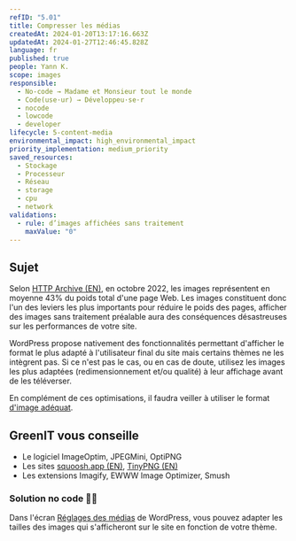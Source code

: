 ```yaml
---
refID: "5.01"
title: Compresser les médias
createdAt: 2024-01-20T13:17:16.663Z
updatedAt: 2024-01-27T12:46:45.828Z
language: fr
published: true
people: Yann K.
scope: images
responsible:
  - No-code → Madame et Monsieur tout le monde
  - Code(use·ur) → Développeu·se·r
  - nocode
  - lowcode
  - developer
lifecycle: 5-content-media
environmental_impact: high_environmental_impact
priority_implementation: medium_priority
saved_resources:
  - Stockage
  - Processeur
  - Réseau
  - storage
  - cpu
  - network
validations:
  - rule: d’images affichées sans traitement
    maxValue: "0"
---
```


## Sujet

Selon [HTTP Archive (EN)](https://httparchive.org/reports/page-weight), en octobre 2022, les images représentent en moyenne 43% du poids total d'une page Web.
Les images constituent donc l'un des leviers les plus importants pour réduire le poids des pages, afficher des images sans traitement préalable aura des conséquences désastreuses sur les performances de votre site.

WordPress propose nativement des fonctionnalités permettant d'afficher le format le plus adapté à l'utilisateur final du site mais certains thèmes ne les intègrent pas. Si ce n'est pas le cas, ou en cas de doute, utilisez les images les plus adaptées (redimensionnement et/ou qualité) à leur affichage avant de les téléverser.

En complément de ces optimisations, il faudra veiller à utiliser le format [d'image adéquat](./WP_5.02-utiliser-le-format-adequat-d_image.md).

## GreenIT vous conseille

- Le logiciel ImageOptim, JPEGMini, OptiPNG
- Les sites [squoosh.app (EN)](https://squoosh.app), [TinyPNG (EN)](https://tinypng.com/)
- Les extensions Imagify, EWWW Image Optimizer, Smush

### Solution no code 🌱🌱

Dans l'écran [Réglages des médias](https://fr.wordpress.org/support/article/settings-media-screen/) de WordPress, vous pouvez adapter les tailles des images qui s'afficheront sur le site en fonction de votre thème.
